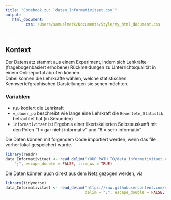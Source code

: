 ```yaml
---
title: "Codebook zu: `daten_Informativitaet.csv`"
output: 
   html_document:
         css: /Users/samuelmerk/Documents/Style/my_html_document.css
   
---
```



## Kontext
Der Datensatz stammt aus einem Experiment, indem sich Lehkräfte (fragebogenbasiert erhobene) Rückmeldungen zu Unterrichtsqualität in einem Onlineportal abrufen können.  
Dabei können die Lehrkräfte wählen, welche statistischen Kennwerte/graphischen Darstellungen sie sehen möchten.

### Variablen
* `PID` kodiert die Lehrkraft
* `v_dauer_pp` beschreibt wie lange eine Lehrkraft die `Bewertete_Statistik` betrachtet hat (in Sekunden)
* `Informativitaet` ist Ergebnis einer likertskalierten Selbstauskunft mit den Polen "1 = gar nicht informativ" und "6 = sehr informativ"

Die Daten können mit folgendem Code importiert werden, wenn das file vorher lokal gespeichert wurde.
```r
library(readr)
data_Informativitaet <- read_delim("YOUR_PATH_TO/data_Informativitaet.csv", 
    ";", escape_double = FALSE, trim_ws = TRUE)
```

Die Daten können auch direkt aus dem Netz gezogen werden, via
```r
library(tidyverse)
data_Informativitaet <- read_delim("https://raw.githubusercontent.com/sammerk/FF/master/Sitzung_18_04_25/data/data_Informativitaet.csv", 
                                   delim = ";", escape_double = FALSE, trim_ws = TRUE)
```

